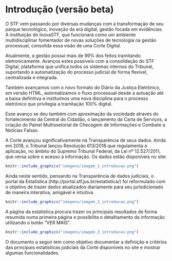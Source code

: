 # Introdução (versão beta)

O STF vem passando por diversas mudanças com a transformação de seu parque tecnológico, inovação da era digital, gestão focada em evidências. A instituição do InovaSTF, que funcionará como um ambiente multidisciplinar fomentador de novas soluções de tecnologia na gestão processual, consolida essa visão de uma Corte Digital.

Atualmente, a gestão possui mais de 99% dos feitos tramitando eletronicamente. Avanços estes possíveis com a consolidação do STF Digital, plataforma que unifica todos os sistemas internos do Tribunal, suportando a automatização do processo judicial de forma flexível, centralizada e integrada. 

Também avançamos com o novo formato do Diário da Justiça Eletrônico, em versão HTML, automatizamos o fluxo processual desde a autuação até a baixa definitiva e instituímos uma nova disciplina para o processo eletrônico que privilegia a tramitação 100% digital.

Esse avanço se deu também com aproximação da sociedade através do fortalecimento da Central do Cidadão, o lançamento da Carta de Serviços, a criação do Painel Multissetorial de Checagem de Informações e Combate a Notícias Falsas.

A Corte avançou significativamente na Transparência de seus dados. Ainda em 2018, o Tribunal lançou Resolução 613/2018 que regulamenta a aplicação, no âmbito do Supremo Tribunal Federal, da Lei nº 12.527/2011, que versa sobre o acesso à informação. Os dados estão disponíveis no site:

```r
knitr::include_graphics("imagens/imagem_1_introducao.png")

```

Ainda neste sentido, pensando na Transparência de dados judiciais, o portal da Estatística (http://portal.stf.jus.br/estatistica/) foi reformulado com o objetivo de trazer dados atualizados diariamente para seu jurisdicionado de maneira interativa, amigável e intuitiva.

```r
knitr::include_graphics("imagens/imagem_2_introducao.png")

```

A página da estatística procura trazer os principais resultados de forma resumida numa primeira página e possibilita o detalhamento da informação utilizando o botão "VER MAIS".

```r
knitr::include_graphics("imagens/imagem_3_introducao.png")

```

O documento a seguir tem como objetivo documentar a definição e critérios das principais estatísticas judiciais da Corte disponíveis no site e mostrar algumas funcionalidades.